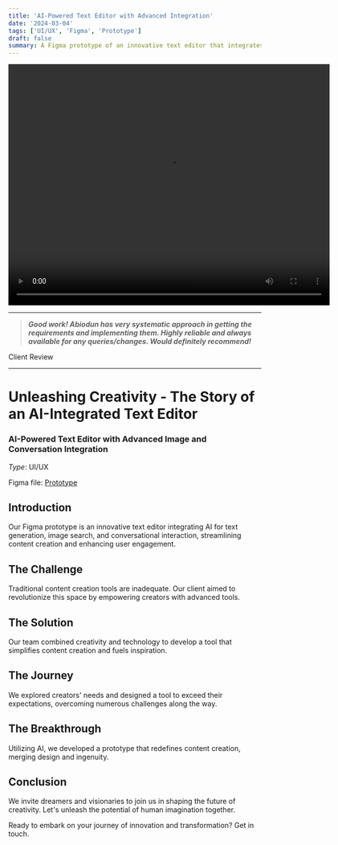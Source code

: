 ```yaml
---
title: 'AI-Powered Text Editor with Advanced Integration'
date: '2024-03-04'
tags: ['UI/UX', 'Figma', 'Prototype']
draft: false
summary: A Figma prototype of an innovative text editor that integrates AI for text generation, image search and creation, and conversational interaction, streamlining content creation and enhancing user engagement.
---
```


<video width="640" height="480" controls>
  <source src="/static/videos/09DF802E-FC3F-41B2-8D3E-A43E5F2C1973.mp4" type="video/mp4">
  Your browser does not support the video tag.
</video>

---

> ***Good work! Abiodun has very systematic approach in getting the requirements and implementing them. Highly reliable and always available for any queries/changes. Would definitely recommend!***

Client Review

---


# Unleashing Creativity - The Story of an AI-Integrated Text Editor

### AI-Powered Text Editor with Advanced Image and Conversation Integration

_Type_: UI/UX

Figma file: [Prototype](https://www.gutenberg.org/ebooks/35)

## Introduction
Our Figma prototype is an innovative text editor integrating AI for text generation, image search, and conversational interaction, streamlining content creation and enhancing user engagement.

## The Challenge
Traditional content creation tools are inadequate. Our client aimed to revolutionize this space by empowering creators with advanced tools.

## The Solution
Our team combined creativity and technology to develop a tool that simplifies content creation and fuels inspiration.

## The Journey
We explored creators' needs and designed a tool to exceed their expectations, overcoming numerous challenges along the way.

## The Breakthrough
Utilizing AI, we developed a prototype that redefines content creation, merging design and ingenuity.

## Conclusion
We invite dreamers and visionaries to join us in shaping the future of creativity. Let's unleash the potential of human imagination together.

Ready to embark on your journey of innovation and transformation? Get in touch.
